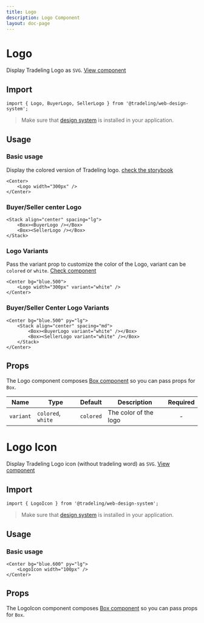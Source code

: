 ```yaml
---
title: Logo
description: Logo Component
layout: doc-page
---
```


# Logo

Display Tradeling Logo as `SVG`.
[View component](https://design-system.tradelingdev.com/?path=/story/logo--colored-logo)

## Import

```
import { Logo, BuyerLogo, SellerLogo } from '@tradeling/web-design-system';
```

> Make sure that [design system](https://github.com/tradeling/web-design-system)
> is installed in your application.

## Usage

### Basic usage

Display the colored version of Tradeling logo.
[check the storybook](https://design-system.tradelingdev.com/?path=/story/logo--colored-logo)

```
<Center>
    <Logo width="300px" />
</Center>
```

### Buyer/Seller center Logo

```
<Stack align="center" spacing="lg">
    <Box><BuyerLogo /></Box>
    <Box><SellerLogo /></Box>
</Stack>
```

### Logo Variants

Pass the variant prop to customize the color of the Logo, variant can be
`colored` or `white`.
[Check component](https://design-system.tradelingdev.com/?path=/story/logo--white-logo)

```
<Center bg="blue.500">
    <Logo width="300px" variant="white" />
</Center>
```

### Buyer/Seller Center Logo Variants

```
<Center bg="blue.500" py="lg">
    <Stack align="center" spacing="md">
        <Box><BuyerLogo variant="white" /></Box>
        <Box><SellerLogo variant="white" /></Box>
    </Stack>
</Center>
```

## Props

The Logo component composes [Box component](https://chakra-ui.com/box) so you
can pass props for `Box`.

| Name      | Type               | Default   | Description           | Required |
| --------- | ------------------ | --------- | --------------------- | :------: |
| `variant` | `colored`, `white` | `colored` | The color of the logo |    -     |

# Logo Icon

Display Tradeling Logo icon (without tradeling word) as `SVG`.
[View component](https://design-system.tradelingdev.com/?path=/story/logo--logo-icon)

## Import

```
import { LogoIcon } from '@tradeling/web-design-system';
```

> Make sure that [design system](https://github.com/tradeling/web-design-system)
> is installed in your application.

## Usage

### Basic usage

```
<Center bg="blue.600" py="lg">
    <LogoIcon width="100px" />
</Center>
```

## Props

The LogoIcon component composes [Box component](https://chakra-ui.com/box) so
you can pass props for `Box`.
